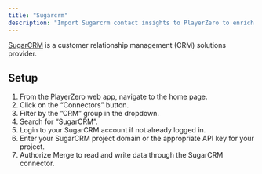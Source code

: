 ```yaml
---
title: "Sugarcrm"
description: "Import Sugarcrm contact insights to PlayerZero to enrich customer risk and impact profiles."
---
```


<Snippet file="crm-connector.mdx" />

[SugarCRM](https://www.sugarcrm.com/) is a customer relationship management (CRM) solutions provider.

## Setup
1. From the PlayerZero web app, navigate to the home page.
2. Click on the “Connectors” button.
3. Filter by the ”CRM” group in the dropdown.
4. Search for “SugarCRM”.
5. Login to your SugarCRM account if not already logged in.
6. Enter your SugarCRM project domain or the appropriate API key for your project.
7. Authorize Merge to read and write data through the SugarCRM connector.